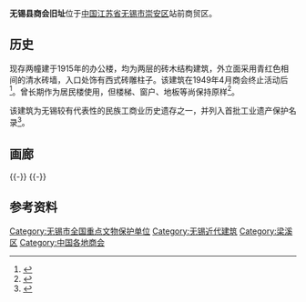 {{文物保护单位
| 级别 = 全国
| 名称 = 无锡县商会旧址
| 图片 = [[File:Model_of_Wuxi_Chamber_of_Commerce_2011-11.JPG|250px]]<br><small>无锡县商会旧址模型，陈列于[[无锡中国民族工商业博物馆|无锡中国民族工商业博物馆]]。</small>
| 编号 = 7-1708
| 分类 = 近现代重要史迹及代表性建筑
| 时代 = 1915年
| 所在 = [[江苏省|江苏省]][[无锡市|无锡市]][[崇安区|崇安区]]
| 登录 = 2013年3月
| 备注 ={{maplink|frame=yes|plain=yes|type=point|frame-lat=31.58462|frame-long=120.29776|zoom=16|coord={{coord|31.58462|120.29776}}}}
}}{{coord|31.58462|120.29776|display=title}}

'''无锡县商会旧址'''位于[[中国|中国]][[江苏省|江苏省]][[无锡市|无锡市]][[崇安区|崇安区]]站前商贸区。

==历史==
现存两幢建于1915年的办公楼，均为两层的砖木结构建筑，外立面采用青红色相间的清水砖墙，入口处饰有西式砖雕柱子。该建筑在1949年4月商会终止活动后<ref>{{cite web|url=http://news.sina.com.cn/c/2006-09-09/09459975981s.shtml|title=《百年征程再谱新篇无锡商会百年回眸》|accessdate=2012-01-01|work=|publisher=无锡日报|archive-date=2020-07-23|archive-url=https://web.archive.org/web/20200723164035/http://news.sina.com.cn/c/2006-09-09/09459975981s.shtml|dead-url=no}}</ref>。曾长期作为居民楼使用，但楼梯、窗户、地板等尚保持原样<ref>{{cite web|url=http://www.js.xinhuanet.com/htm3/120738.htm|title=《无锡县商会旧址初申报省级文保单位》|accessdate=2012-01-01|work=薛蕾|publisher=新华网江苏频道|archive-date=2020-07-23|archive-url=https://web.archive.org/web/20200723164039/http://www.js.xinhuanet.com/htm3/120738.htm|dead-url=no}}</ref>。

该建筑为无锡较有代表性的民族工商业历史遗存之一，并列入首批工业遗产保护名录<ref>{{Cite book|title=知行论坛 2015|last=[[范德华|范德华]]主编|publisher=昆明：[[云南大学出版社|云南大学出版社]]|year=2015.11|pages=338-341}}</ref>。

== 画廊 ==
{{multiple image
| align  = left
| image1 = Former Wuxi Chamber of Commerce 01 2013-04.JPG
| width1 = 260
| caption1 = 东南侧看建筑群
| image2 = Former Wuxi Chamber of Commerce 07 2013-04.JPG
| width2 = 260
| caption2 = 西北侧看建筑群
| image3 = Former Wuxi Chamber of Commerce 04 2013-04.JPG
| width3 = 146
| caption3 = 北楼南侧
| image4 = Former Wuxi Chamber of Commerce 02 2013-04.JPG
| width4 = 146
| caption4 = 南楼北侧
}}
{{-}}
{{multiple image
| align  = left
| image1 = Former Wuxi Chamber of Commerce 10 2013-04.JPG
| width1 = 260
| caption1 = 南楼南侧
| image2 = Former Wuxi Chamber of Commerce 03 2013-04.JPG
| width2 = 260
| caption2 = 北楼南侧
| image3 = Former Wuxi Chamber of Commerce 11 2013-04.JPG
| width3 = 146
| caption3 = 南楼窗细部
| image4 = Former Wuxi Chamber of Commerce 12 2013-04.JPG
| width4 = 146
| caption4 = 南楼柱头细部
}}
{{-}}

==参考资料==
{{reflist}}
{{Commons category|Former Wuxi Chamber of Commerce}}

{{江苏全国重点文物保护单位|nocat}}
[[Category:无锡市全国重点文物保护单位|Category:无锡市全国重点文物保护单位]]
[[Category:无锡近代建筑|Category:无锡近代建筑]]
[[Category:梁溪区|Category:梁溪区]]
[[Category:中国各地商会|Category:中国各地商会]]